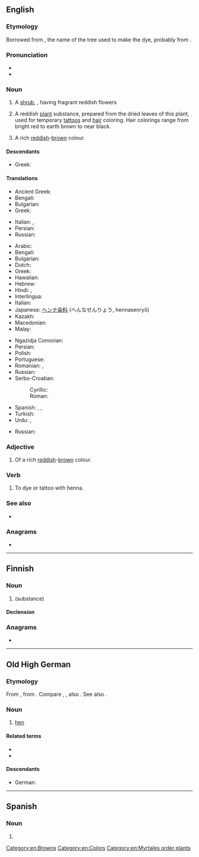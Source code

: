 {{also|Henna}}
==English==
{{wikipedia}}

===Etymology===
Borrowed from {{bor|en|ar|حِنَّاء|notext=1}}, the name of the tree used to make the dye, probably from {{der|en|pal||tr=*hannāy-||to smear, anoint}}.

===Pronunciation===
* {{IPA|/hɛnə/|lang=en}}
* {{rhymes|ɛnə|lang=en}}

===Noun===
{{en-noun|~}}

# {{lb|en|countable}} A [[shrub]], {{taxlink|Lawsonia inermis|species|noshow=1}}, having fragrant reddish flowers
# {{lb|en|countable}} A reddish [[plant]] substance, prepared from the dried leaves of this plant, used for temporary [[tattoo]]s and [[hair]] coloring. Hair colorings range from bright red to earth brown to near black.
# {{lb|en|countable|and|uncountable}} A rich [[red]]dish-[[brown]] colour.
#: {{color panel|882D17}}

====Descendants====
* Greek: {{l|el|χένα|g=f|gloss=henna}}

====Translations====
{{trans-top|shrub}}
* Ancient Greek: {{t|grc|κύπρος|f|sc=polytonic}}
* Bengali: {{t|bn|মেহেদী|tr=mehedi|sc=Beng}}
* Bulgarian: {{t|bg|къна|f}}
* Greek: {{t+|el|χένα|f}}
{{trans-mid}}
* Italian: {{t|it|alcanna|f}}, {{t|it|henné|m}}
* Persian: {{t+|fa|حنا|tr=hanâ|sc=fa-Arab}}
* Russian: {{t+|ru|хна|f}}
{{trans-bottom}}

{{trans-top|dye}}
* Arabic: {{t|ar|حِنَّاء}}
* Bengali: {{t|bn|মেহেদী|tr=mehedi|sc=Beng}}
* Bulgarian: {{t|bg|къна|f}}
* Dutch: {{t+|nl|henna}}
* Greek: {{t+|el|χένα|f}}
* Hawaiian: {{t|haw|menekikā}}
* Hebrew: {{t+|he|חִינָה|f|tr=ḥína}}
* Hindi: {{t|hi|मेंहदी|tr=me.nhdī|f}}, {{t|hi|हिन्ना|tr=hinnā|f}}
* Interlingua: {{t|ia|henna}}
* Italian: {{t|it|henné|m}}
* Japanese: [[ヘンナ]][[染料]] (へんなせんりょう, hennasenryō)
* Kazakh: {{t|kk|қына|sc=Cyrl}}
* Macedonian: {{t|mk|кана|f|tr=kána|sc=Cyrl}}
* Malay: {{t|ms|inai}}
{{trans-mid}}
* Ngazidja Comorian: {{t|zdj|yina|c9}}
* Persian: {{t+|fa|حنا|tr=hanâ}}
* Polish: {{t+|pl|henna|f}}
* Portuguese: {{t+|pt|hena}}
* Romanian: {{t+|ro|henna|f}}, {{t+|ro|cana|f}}
* Russian: {{t+|ru|хна|f}}
* Serbo-Croatian:
*: Cyrillic: {{t|sh|кана|f}}
*: Roman: {{t+|sh|kana|f}}
* Spanish: {{t+|es|alheña|f}}, {{t|es|henna|f}}, {{t|es|hena}}
* Turkish: {{t+|tr|kına}}
* Urdu: {{t|ur|مینہدی|tr=me.nhdī|f}}, {{t+|ur|حنا|tr=hinnā|f}}
{{trans-bottom}}

{{trans-top|colour}}
* Russian: {{t+|ru|хна|f}}
{{trans-mid}}
{{trans-bottom}}

===Adjective===
{{en-adj|-}}

# Of a rich [[red]]dish-[[brow]]n colour.

===Verb===
{{en-verb}}

# {{lb|en|transitive}} To dye or tattoo with henna.

===See also===
* {{l|en|Appendix:Colors}}

===Anagrams===
* {{anagrams|en|Henan}}

[[Category:en:Browns]]
[[Category:en:Colors]]
[[Category:en:Myrtales order plants]]

----

==Finnish==

===Noun===
{{fi-noun}}

# {{l|en|henna}} (substance)

====Declension====
{{fi-decl-kala|henn|||a}}

===Anagrams===
* {{l|fi|Hanne}}

----

==Old High German==

===Etymology===
From {{inh|goh|gem-pro|*hanjō||hen}}, from {{der|goh|ine-pro|*keh₂n-||to sing}}. Compare {{cog|ang|henn}}, {{m|ang|hænn}}, also {{cog|non|hœna}}. See also {{l|goh|huon}}.

===Noun===
{{goh-noun|f}}

# [[hen]]

====Related terms====
* {{l|goh|hano}}
* {{l|goh|huon}}

====Descendants====
* German: {{l|de|Henne}}

----

==Spanish==

===Noun===
{{es-noun|m}}

# {{l|en|henna}}